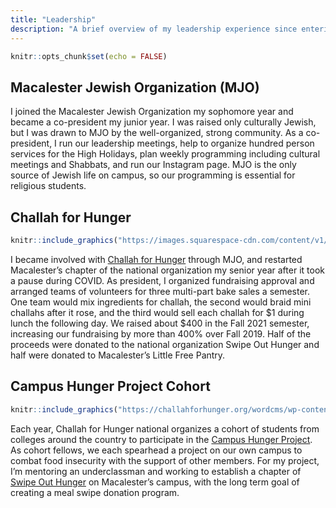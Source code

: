 ```yaml
---
title: "Leadership"
description: "A brief overview of my leadership experience since entering college."
---
```


```r
knitr::opts_chunk$set(echo = FALSE)
```


## Macalester Jewish Organization (MJO)

I joined the Macalester Jewish Organization my sophomore year and became a co-president my junior year. I was raised only culturally Jewish, but I was drawn to MJO by the well-organized, strong community. As a co-president, I run our leadership meetings, help to organize hundred person services for the High Holidays, plan weekly programming including cultural meetings and Shabbats, and run our Instagram page. MJO is the only source of Jewish life on campus, so our programming is essential for religious students.


## Challah for Hunger

::: {.floatting}

```r
knitr::include_graphics("https://images.squarespace-cdn.com/content/v1/5a0cb13ca803bbc10a2695e6/1583356674446-S96LZ1QC6YJVU1JTJWWQ/CFH+Logo.png?format=750w")
```

I became involved with [Challah for Hunger](https://challahforhunger.org/) through MJO, and restarted Macalester's chapter of the national organization my senior year after it took a pause during COVID. As president, I organized fundraising approval and arranged teams of volunteers for three multi-part bake sales a semester. One team would mix ingredients for challah, the second would braid mini challahs after it rose, and the third would sell each challah for \$1 during lunch the following day. We raised about \$400 in the Fall 2021 semester, increasing our fundraising by more than 400% over Fall 2019. Half of the proceeds were donated to the national organization Swipe Out Hunger and half were donated to Macalester's Little Free Pantry.

:::

## Campus Hunger Project Cohort

::: {.floatting}

```r
knitr::include_graphics("https://challahforhunger.org/wordcms/wp-content/uploads/2019/05/Campus-Hunger-Project-Logo-Final-01-1038x576.jpg")
```

Each year, Challah for Hunger national organizes a cohort of students from colleges around the country to participate in the [Campus Hunger Project](https://challahforhunger.org/campushungerproject/). As cohort fellows, we each spearhead a project on our own campus to combat food insecurity with the support of other members. For my project, I'm mentoring an underclassman and working to establish a chapter of [Swipe Out Hunger](https://www.swipehunger.org/) on Macalester's campus, with the long term goal of creating a meal swipe donation program.

:::